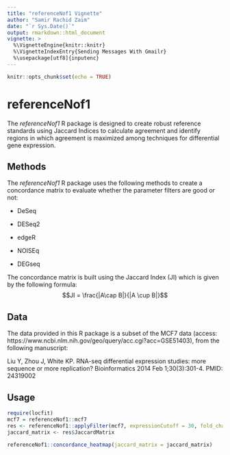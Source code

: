 ```yaml
---
title: "referenceNof1 Vignette"
author: "Samir Rachid Zaim"
date: "`r Sys.Date()`"
output: rmarkdown::html_document
vignette: >
  %\VignetteEngine{knitr::knitr}
  %\VignetteIndexEntry{Sending Messages With Gmailr}
  %\usepackage[utf8]{inputenc}
---
```


```r
knitr::opts_chunk$set(echo = TRUE)
```

# referenceNof1

The *referenceNof1* R package is designed to create robust reference standards using Jaccard Indices to calculate agreement and identify regions in which agreement is maximized among techniques for differential gene expression. 

## Methods

The *referenceNof1* R package uses the following methods to create a concordance matrix to evaluate whether the parameter filters are good or not: 

- DeSeq

- DESeq2

- edgeR

- NOISEq

- DEGseq

The concordance matrix is built using the Jaccard Index (JI) which is given by the following formula: 
 $$JI = \frac{|A\cap B|}{|A \cup B|}$$

## Data
The data provided in this R package is a subset of the MCF7 data (access: https://www.ncbi.nlm.nih.gov/geo/query/acc.cgi?acc=GSE51403), from the following manuscript: 

Liu Y, Zhou J, White KP. RNA-seq differential expression studies: more sequence or more replication? Bioinformatics 2014 Feb 1;30(3):301-4. PMID: 24319002


## Usage

```r
require(locfit)
mcf7 = referenceNof1::mcf7
res <- referenceNof1::applyFilter(mcf7, expressionCutoff = 30, fold_change_window = c(0,.3), 1)
jaccard_matrix <- res$JaccardMatrix

```


```r
referenceNof1::concordance_heatmap(jaccard_matrix = jaccard_matrix)
```
